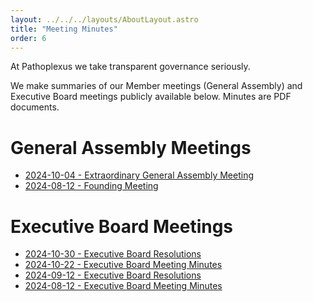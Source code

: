 ```yaml
---
layout: ../../../layouts/AboutLayout.astro
title: "Meeting Minutes"
order: 6
---
```


At Pathoplexus we take transparent governance seriously. 

We make summaries of our Member meetings (General Assembly) and Executive Board meetings publicly available below. Minutes are PDF documents.

# General Assembly Meetings

- [2024-10-04 - Extraordinary General Assembly Meeting](/about/governance/minutes/2024-10-04_PathoplexusGAmeeting.pdf)
- [2024-08-12 - Founding Meeting](/about/governance/minutes/2024-08-12_PathoplexusGAmeeting.pdf)


# Executive Board Meetings

- [2024-10-30 - Executive Board Resolutions](/about/governance/minutes/2024-10-30_EB_Resolutions.pdf)
- [2024-10-22 - Executive Board Meeting Minutes](/about/governance/minutes/2024-10-22_PathoplexusEBmeeting_summary.pdf)
- [2024-09-12 - Executive Board Resolutions](/about/governance/minutes/2024-09-12_EB_Resolutions.pdf)
- [2024-08-12 - Executive Board Meeting Minutes](/about/governance/minutes/2024-08-12_PathoplexusEBmeeting.pdf)

